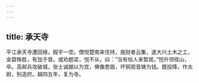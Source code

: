 ```yaml
---
---
---
```

title: 承天寺
---




平江承天寺遭回禄，殿宇一空。僧悦楚南来住持，施财者云集，遂大兴土木之工，金碧殊胜，有加于昔。或劝题梁，悦不从，曰：“当有俗人来暂居。”悦升领径山，卒。高邮兵攻破城，张士诚据以为宫，佛像悉毁，坏铜观音铸为钱。既投降，作太尉，别造府。越四五年，复为寺。